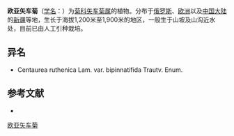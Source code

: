 {{Speciesbox
| name = 欧亚矢车菊
| status = 
| status_system = 
| image =
| genus = Centaurea
| species = ruthenica
| authority = Lam.
}}

'''欧亚矢车菊'''（[[学名|学名]]：{{lang|la|''Centaurea ruthenica''}}）为[[菊科|菊科]][[矢车菊属|矢车菊属]]的植物。分布于[[俄罗斯|俄罗斯]]、[[欧洲|欧洲]]以及[[中国大陆|中国大陆]]的[[新疆|新疆]]等地，生长于海拔1,200米至1,900米的地区，一般生于山坡及山沟近水处，目前已由人工引种栽培。

== 异名 ==
* Centaurea ruthenica Lam. var. bipinnatifida Trautv. Enum.

== 参考文献 ==
<div class="references-small">
* {{cite web| url =http://www.bioinfo.cn/db05/KmzwSpecies.php?action=view&id=4185| title =欧亚矢车菊| work =《中国高等植物数据库全库》| publisher =中国科学院微生物研究所| author =昆明植物研究所| accessdate =2009-02-24| deadurl =yes| archiveurl =https://web.archive.org/web/20160305081005/http://www.bioinfo.cn/db05/KmzwSpecies.php?action=view&id=4185| archivedate =2016-03-05}}
</div>
{{Taxonbar|from=Q11122685}}

[[Category:矢车菊属|欧亚矢车菊]]


{{植物小作品}}